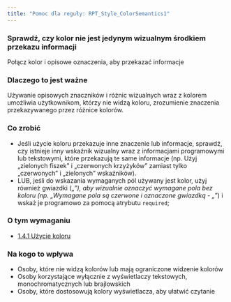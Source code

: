 ```yaml
---
title: "Pomoc dla reguły: RPT_Style_ColorSemantics1"
---
```


<div className="toolHelp">
<Row>
<Column colLg={16} colMd={8} colSm={4} className="toolHead">

### Sprawdź, czy kolor nie jest jedynym wizualnym środkiem przekazu informacji

<div id="locLevel"></div>

Połącz kolor i opisowe oznaczenia, aby przekazać informacje

</Column>
</Row>
<Row>
<Column colLg={11} colMd={5} colSm={4} className="toolMain">

### Dlaczego to jest ważne

Używanie opisowych znaczników i różnic wizualnych wraz z kolorem umożliwia użytkownikom, którzy nie widzą koloru, zrozumienie znaczenia przekazywanego przez różnice kolorów.

<div id="locSnippet"></div>

### Co zrobić

* Jeśli użycie koloru przekazuje inne znaczenie lub informacje, sprawdź, czy istnieje inny wskaźnik wizualny wraz z informacjami programowymi lub tekstowymi, które przekazują te same informacje (np. Użyj „zielonych fiszek” i „czerwonych krzyżyków” zamiast tylko  „czerwonych” i „zielonych” wskaźników).
* LUB, jeśli do wskazania wymaganych pól używany jest kolor, użyj również gwiazdki („*”), aby wizualnie oznaczyć wymagane pola bez koloru (np. „Wymagane pola są czerwone i oznaczone gwiazdką - „*”) i wskaż je programowo za pomocą atrybutu `required`;


</Column>
<Column colLg={5} colMd={3} colSm={4} className="toolLeft">

### O tym wymaganiu

* [1.4.1 Użycie koloru](https://wcag.lepszyweb.pl/#use-of-color)

### Na kogo to wpływa

 * Osoby, które nie widzą kolorów lub mają ograniczone widzenie kolorów
 * Osoby korzystające wyłącznie z wyświetlaczy tekstowych, monochromatycznych lub brajlowskich
 * Osoby, które dostosowują kolory wyświetlacza, aby ułatwić czytanie
 
</Column>
</Row>
</div>

